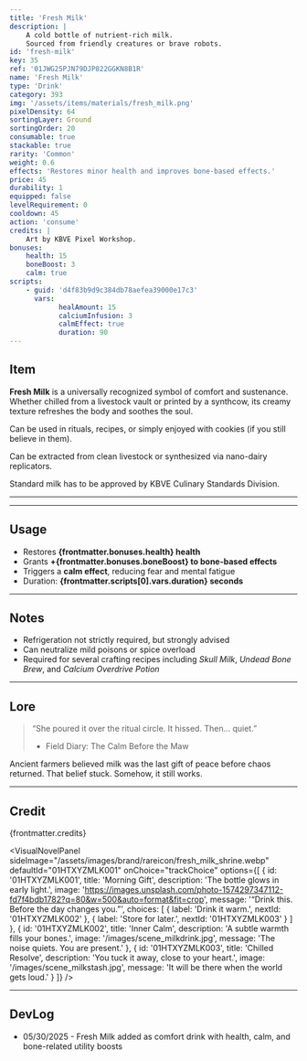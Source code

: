 ```yaml
---
title: 'Fresh Milk'
description: |
    A cold bottle of nutrient-rich milk.
    Sourced from friendly creatures or brave robots.
id: 'fresh-milk'
key: 35
ref: '01JWG25PJN79DJP822GGKN8B1R'
name: 'Fresh Milk'
type: 'Drink'
category: 393
img: '/assets/items/materials/fresh_milk.png'
pixelDensity: 64
sortingLayer: Ground
sortingOrder: 20
consumable: true
stackable: true
rarity: 'Common'
weight: 0.6
effects: 'Restores minor health and improves bone-based effects.'
price: 45
durability: 1
equipped: false
levelRequirement: 0
cooldown: 45
action: 'consume'
credits: |
    Art by KBVE Pixel Workshop.
bonuses:
    health: 15
    boneBoost: 3
    calm: true
scripts:
    - guid: 'd4f83b9d9c384db78aefea39000e17c3'
      vars:
            healAmount: 15
            calciumInfusion: 3
            calmEffect: true
            duration: 90
---
```



## Item

**Fresh Milk** is a universally recognized symbol of comfort and sustenance.
Whether chilled from a livestock vault or printed by a synthcow, its creamy texture refreshes the body and soothes the soul.

Can be used in rituals, recipes, or simply enjoyed with cookies (if you still believe in them).

Can be extracted from clean livestock or synthesized via nano-dairy replicators.

Standard milk has to be approved by KBVE Culinary Standards Division.

---

<ItemDBPanel data={frontmatter} />

---

## Usage

- Restores **{frontmatter.bonuses.health} health**  
- Grants **+{frontmatter.bonuses.boneBoost} to bone-based effects**  
- Triggers a **calm effect**, reducing fear and mental fatigue  
- Duration: **{frontmatter.scripts[0].vars.duration} seconds**

---

## Notes

- Refrigeration not strictly required, but strongly advised  
- Can neutralize mild poisons or spice overload  
- Required for several crafting recipes including *Skull Milk*, *Undead Bone Brew*, and *Calcium Overdrive Potion*

---

## Lore

> “She poured it over the ritual circle. It hissed. Then... quiet.”  
> - Field Diary: The Calm Before the Maw

Ancient farmers believed milk was the last gift of peace before chaos returned.
That belief stuck. Somehow, it still works.

---

## Credit

{frontmatter.credits}

<VisualNovelPanel
  sideImage="/assets/images/brand/rareicon/fresh_milk_shrine.webp"
  defaultId="01HTXYZMLK001"
  onChoice="trackChoice"
  options={[
    {
      id: '01HTXYZMLK001',
      title: 'Morning Gift',
      description: 'The bottle glows in early light.',
      image: 'https://images.unsplash.com/photo-1574297347112-fd7f4bdb1782?q=80&w=500&auto=format&fit=crop',
      message: '“Drink this. Before the day changes you.”',
      choices: [
        { label: 'Drink it warm.', nextId: '01HTXYZMLK002' },
        { label: 'Store for later.', nextId: '01HTXYZMLK003' }
      ]
    },
    {
      id: '01HTXYZMLK002',
      title: 'Inner Calm',
      description: 'A subtle warmth fills your bones.',
      image: '/images/scene_milkdrink.jpg',
      message: 'The noise quiets. You are present.'
    },
    {
      id: '01HTXYZMLK003',
      title: 'Chilled Resolve',
      description: 'You tuck it away, close to your heart.',
      image: '/images/scene_milkstash.jpg',
      message: 'It will be there when the world gets loud.'
    }
  ]}
/>

---

## DevLog

- 05/30/2025 - Fresh Milk added as comfort drink with health, calm, and bone-related utility boosts
